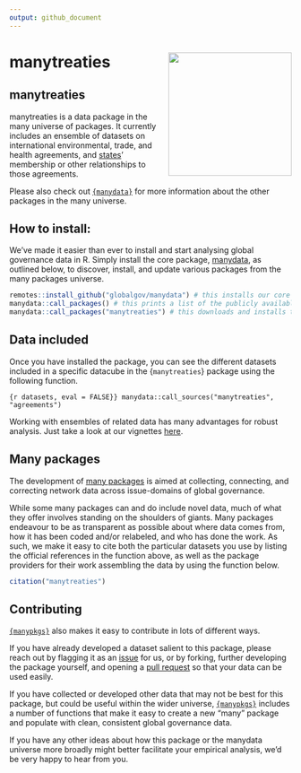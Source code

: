 ```yaml
---
output: github_document
---
```


# manytreaties <img src="man/figures/manytreatiesLogo.png" align="right" width="220"/>

## manytreaties

manytreaties is a data package in the many universe of packages.
It currently includes an ensemble of datasets on international environmental, trade, and health agreements,
and [states](https://github.com/globalgov/manystates)' membership or other relationships to those agreements.

Please also check out [`{manydata}`](https://github.com/globalgov) for more information about the other packages in the many universe. 

## How to install:

We’ve made it easier than ever to install and start analysing global governance data in R.
Simply install the core package, [manydata](https://github.com/globalgov/manydata), as outlined below, to discover, install, and update various packages from the many packages universe.

```r
remotes::install_github("globalgov/manydata") # this installs our core package, the only one you need to do independently
manydata::call_packages() # this prints a list of the publicly available data packages currently available
manydata::call_packages("manytreaties") # this downloads and installs the named package
```

## Data included

Once you have installed the package, you can see the different datasets included in a specific datacube in the {`manytreaties`} package using the following function.

```{r datasets, eval = FALSE}}
manydata::call_sources("manytreaties", "agreements")
```

Working with ensembles of related data has many advantages for robust analysis.
Just take a look at our vignettes [here](https://globalgov.github.io/manydata/articles/user.html).

## Many packages

The development of [many packages](https://github.com/globalgov/manydata) is aimed 
at collecting, connecting, and correcting network data across issue-domains of 
global governance. 

While some many packages can and do include novel data,
much of what they offer involves standing on the shoulders of giants.
Many packages endeavour to be as transparent as possible about where data comes from, 
how it has been coded and/or relabeled, and who has done the work.
As such, we make it easy to cite both the particular datasets you use
by listing the official references in the function above,
as well as the package providers for their work assembling the data
by using the function below.

``` r
citation("manytreaties")
```

## Contributing

[`{manypkgs}`](https://github.com/globalgov/manypkgs) also makes it easy to contribute in lots of different ways.

If you have already developed a dataset salient to this package,
please reach out by flagging it as an [issue](https://github.com/globalgov/manytreaties/issues) for us,
or by forking, further developing the package yourself, and opening a [pull request](https://github.com/globalgov/manytreaties/pulls)
so that your data can be used easily.

If you have collected or developed other data that may not be best for this package,
but could be useful within the wider universe,
[`{manypkgs}`](https://github.com/globalgov/manypkgs) includes a number of functions that make it easy to create a new "many" package and populate with clean, consistent global governance data.

If you have any other ideas about how this package or the manydata universe more broadly
might better facilitate your empirical analysis, we'd be very happy to hear from you.
